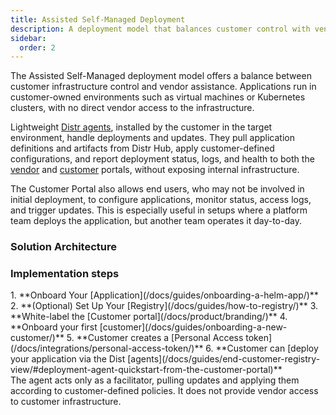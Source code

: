```yaml
---
title: Assisted Self-Managed Deployment
description: A deployment model that balances customer control with vendor assistance
sidebar:
  order: 2
---
```



The Assisted Self-Managed deployment model offers a balance between customer infrastructure control and vendor assistance. Applications run in customer-owned environments such as virtual machines or Kubernetes clusters, with no direct vendor access to the infrastructure.

Lightweight [Distr agents](/docs/product/agents/), installed by the customer in the target environment, handle deployments and updates. They pull application definitions and artifacts from Distr Hub, apply customer-defined configurations, and report deployment status, logs, and health to both the [vendor](/docs/product/vendor-portal/) and [customer](/docs/product/customer-portal/) portals, without exposing internal infrastructure.

The Customer Portal also allows end users, who may not be involved in initial deployment, to configure applications, monitor status, access logs, and trigger updates. This is especially useful in setups where a platform team deploys the application, but another team operates it day-to-day.

### Solution Architecture

<ThemeImage
  lightSrc="/src/assets/docs/use-cases/assisted-self-managed/assisted-self-managed-light.png"
  darkSrc="/src/assets/docs/use-cases/assisted-self-managed/assisted-self-managed-dark.png"
  alt="Assisted-Self-Managed diagram"
/>

### Implementation steps

<Steps>
  1. **Onboard Your [Application](/docs/guides/onboarding-a-helm-app/)** 2.
  **(Optional) Set Up Your [Registry](/docs/guides/how-to-registry/)** 3.
  **White-label the [Customer portal](/docs/product/branding/)** 4. **Onboard
  your first [customer](/docs/guides/onboarding-a-new-customer/)** 5. **Customer
  creates a [Personal Access token](/docs/integrations/personal-access-token/)**
  6. **Customer can [deploy your application via the Dist
  [agents](/docs/guides/end-customer-registry-view/#deployment-agent-quickstart-from-the-customer-portal)**
</Steps>

<Aside type="tip">
  The agent acts only as a facilitator, pulling updates and applying them
  according to customer-defined policies. It does not provide vendor access to
  customer infrastructure.
</Aside>
